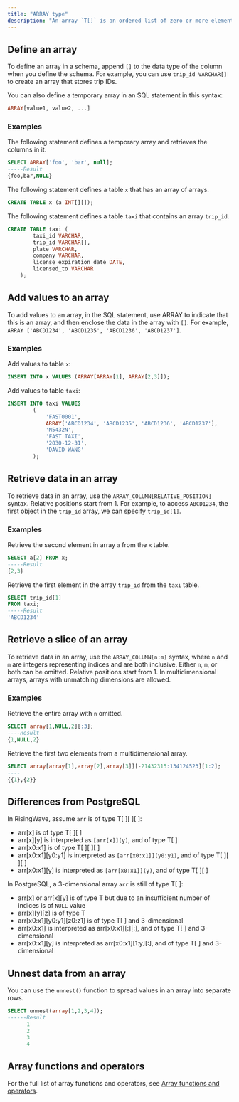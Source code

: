 ```yaml
---
title: "ARRAY type"
description: "An array `T[]` is an ordered list of zero or more elements that share the same data type. RisingWave uses one-based indexing for arrays, meaning an array with n elements starts at `array[1]` and ends at `array[n]`."
---
```


## Define an array

To define an array in a schema, append `[]` to the data type of the column when you define the schema. For example, you can use `trip_id VARCHAR[]` to create an array that stores trip IDs.

You can also define a temporary array in an SQL statement in this syntax:

```sql
ARRAY[value1, value2, ...]
```

### Examples

The following statement defines a temporary array and retrieves the columns in it.

```sql
SELECT ARRAY['foo', 'bar', null];
-----Result
{foo,bar,NULL}
```

The following statement defines a table `x` that has an array of arrays.

```sql
CREATE TABLE x (a INT[][]);
```

The following statement defines a table `taxi` that contains an array `trip_id`.

```sql
CREATE TABLE taxi (
        taxi_id VARCHAR,
        trip_id VARCHAR[],
        plate VARCHAR,
        company VARCHAR,
        license_expiration_date DATE,
        licensed_to VARCHAR
    );
```

## Add values to an array

To add values to an array, in the SQL statement, use ARRAY to indicate that this is an array, and then enclose the data in the array with `[]`. For example, `ARRAY ['ABCD1234', 'ABCD1235', 'ABCD1236', 'ABCD1237']`.

### Examples[](#examples-1 "Direct link to Examples")

Add values to table `x`:

```sql
INSERT INTO x VALUES (ARRAY[ARRAY[1], ARRAY[2,3]]);
```

Add values to table `taxi`:

```sql
INSERT INTO taxi VALUES
        (
            'FAST0001',
            ARRAY['ABCD1234', 'ABCD1235', 'ABCD1236', 'ABCD1237'],
            'N5432N',
            'FAST TAXI',
            '2030-12-31',
            'DAVID WANG'
        );
```

## Retrieve data in an array

To retrieve data in an array, use the `ARRAY_COLUMN[RELATIVE_POSITION]` syntax. Relative positions start from 1\. For example, to access `ABCD1234`, the first object in the `trip_id` array, we can specify `trip_id[1]`.

### Examples

Retrieve the second element in array `a` from the `x` table.

```sql
SELECT a[2] FROM x;
-----Result
{2,3}
```

Retrieve the first element in the array `trip_id` from the `taxi` table.

```sql
SELECT trip_id[1]
FROM taxi;
-----Result
'ABCD1234'
```

## Retrieve a slice of an array

To retrieve data in an array, use the `ARRAY_COLUMN[n:m]` syntax, where `n` and `m` are integers representing indices and are both inclusive. Either `n`, `m`, or both can be omitted. Relative positions start from 1\. In multidimensional arrays, arrays with unmatching dimensions are allowed.

### Examples

Retrieve the entire array with `n` omitted.

```sql
SELECT array[1,NULL,2][:3];
----Result
{1,NULL,2}
```

Retrieve the first two elements from a multidimensional array.

```sql
SELECT array[array[1],array[2],array[3]][-21432315:134124523][1:2];
----
{{1},{2}}
```

## Differences from PostgreSQL
In RisingWave, assume `arr` is of type T\[ \]\[ \]\[ \]:

* arr\[x\] is of type T\[ \]\[ \]
* arr\[x\]\[y\] is interpreted as `[arr[x]](y)`, and of type T\[ \]
* arr\[x0:x1\] is of type T\[ \]\[ \]\[ \]
* arr\[x0:x1\]\[y0:y1\] is interpreted as `[arr[x0:x1]](y0:y1)`, and of type T\[ \]\[ \]\[ \]
* arr\[x0:x1\]\[y\] is interpreted as `[arr[x0:x1]](y)`, and of type T\[ \]\[ \]

In PostgreSQL, a 3-dimensional array `arr` is still of type T\[ \]:

* arr\[x\] or arr\[x\]\[y\] is of type T but due to an insufficient number of indices is of `NULL` value
* arr\[x\]\[y\]\[z\] is of type T
* arr\[x0:x1\]\[y0:y1\]\[z0:z1\] is of type T\[ \] and 3-dimensional
* arr\[x0:x1\] is interpreted as arr\[x0:x1\]\[:\]\[:\], and of type T\[ \] and 3-dimensional
* arr\[x0:x1\]\[y\] is interpreted as arr\[x0:x1\]\[1:y\]\[:\], and of type T\[ \] and 3-dimensional

## Unnest data from an array

You can use the `unnest()` function to spread values in an array into separate rows.

```sql
SELECT unnest(array[1,2,3,4]);
------Result
      1
      2
      3
      4
```

## Array functions and operators

For the full list of array functions and operators, see [Array functions and operators](/sql/functions/array).
